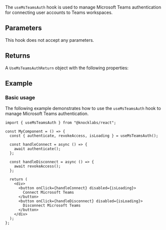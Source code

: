 The `useMsTeamsAuth` hook is used to manage Microsoft Teams authentication for connecting user accounts to Teams workspaces.

## Parameters

This hook does not accept any parameters.

## Returns

A `UseMsTeamsAuthReturn` object with the following properties:

<Attributes>
  <Attribute
    name="authenticate"
    type="(options?: MsTeamsAuthOptions) => Promise<void>"
    description="Function to initiate Microsoft Teams authentication flow"
  />
  <Attribute
    name="revokeAccess"
    type="() => Promise<void>"
    description="Function to revoke Microsoft Teams access for the current user"
  />
  <Attribute
    name="isLoading"
    type="boolean"
    description="Whether an authentication operation is in progress"
  />
</Attributes>

## Example

### Basic usage

The following example demonstrates how to use the `useMsTeamsAuth` hook to manage Microsoft Teams authentication.

```tsx
import { useMsTeamsAuth } from "@knocklabs/react";

const MyComponent = () => {
  const { authenticate, revokeAccess, isLoading } = useMsTeamsAuth();

  const handleConnect = async () => {
    await authenticate();
  };

  const handleDisconnect = async () => {
    await revokeAccess();
  };

  return (
    <div>
      <button onClick={handleConnect} disabled={isLoading}>
        Connect Microsoft Teams
      </button>
      <button onClick={handleDisconnect} disabled={isLoading}>
        Disconnect Microsoft Teams
      </button>
    </div>
  );
};
```
